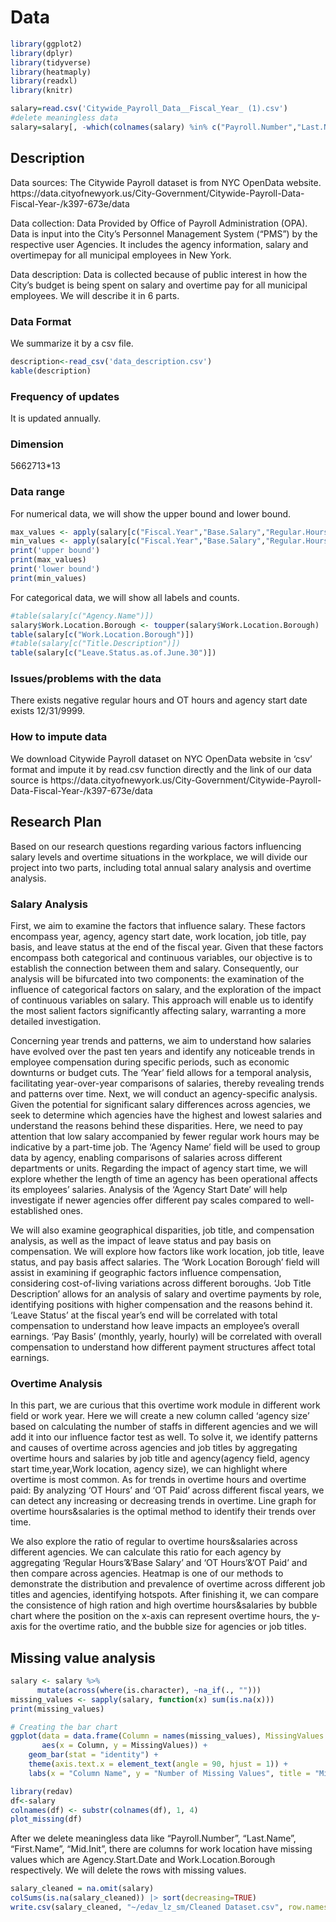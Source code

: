# Data

```r
library(ggplot2)
library(dplyr)
library(tidyverse)
library(heatmaply)
library(readxl)
library(knitr)
```

```r
salary=read.csv('Citywide_Payroll_Data__Fiscal_Year_ (1).csv')
#delete meaningless data
salary=salary[, -which(colnames(salary) %in% c("Payroll.Number","Last.Name","First.Name","Mid.Init"))]
```

## Description

Data sources: The Citywide Payroll dataset is from NYC OpenData website. https://data.cityofnewyork.us/City-Government/Citywide-Payroll-Data-Fiscal-Year-/k397-673e/data

Data collection: Data Provided by Office of Payroll Administration (OPA). Data is input into the City's Personnel Management System ("PMS") by the respective user Agencies. It includes the agency information, salary and overtimepay for all municipal employees in New York.

Data description: Data is collected because of public interest in how the City's budget is being spent on salary and overtime pay for all municipal employees. We will describe it in 6 parts.

### Data Format

We summarize it by a csv file.

```r
description<-read_csv('data_description.csv')
kable(description)
```

### Frequency of updates

It is updated annually.

### Dimension

5662713\*13

### Data range

For numerical data, we will show the upper bound and lower bound.

```r
max_values <- apply(salary[c("Fiscal.Year","Base.Salary","Regular.Hours","Regular.Gross.Paid","OT.Hours","Total.OT.Paid")], 2, max)
min_values <- apply(salary[c("Fiscal.Year","Base.Salary","Regular.Hours","Regular.Gross.Paid","OT.Hours","Total.OT.Paid")], 2, min)
print('upper bound')
print(max_values)
print('lower bound')
print(min_values)
```

For categorical data, we will show all labels and counts.

```r
#table(salary[c("Agency.Name")])
salary$Work.Location.Borough <- toupper(salary$Work.Location.Borough)
table(salary[c("Work.Location.Borough")])
#table(salary[c("Title.Description")])
table(salary[c("Leave.Status.as.of.June.30")])
```


### Issues/problems with the data

There exists negative regular hours and OT hours and agency start date exists 12/31/9999.

### How to impute data

We download Citywide Payroll dataset on NYC OpenData website in 'csv' format and impute it by read.csv function directly and the link of our data source is https://data.cityofnewyork.us/City-Government/Citywide-Payroll-Data-Fiscal-Year-/k397-673e/data

## Research Plan

Based on our research questions regarding various factors influencing salary levels and overtime situations in the workplace, we will divide our project into two parts, including total annual salary analysis and overtime analysis.

### Salary Analysis

First, we aim to examine the factors that influence salary. These factors encompass year, agency, agency start date, work location, job title, pay basis, and leave status at the end of the fiscal year. Given that these factors encompass both categorical and continuous variables, our objective is to establish the connection between them and salary. Consequently, our analysis will be bifurcated into two components: the examination of the influence of categorical factors on salary, and the exploration of the impact of continuous variables on salary. This approach will enable us to identify the most salient factors significantly affecting salary, warranting a more detailed investigation.

Concerning year trends and patterns, we aim to understand how salaries have evolved over the past ten years and identify any noticeable trends in employee compensation during specific periods, such as economic downturns or budget cuts. The 'Year' field allows for a temporal analysis, facilitating year-over-year comparisons of salaries, thereby revealing trends and patterns over time. Next, we will conduct an agency-specific analysis. Given the potential for significant salary differences across agencies, we seek to determine which agencies have the highest and lowest salaries and understand the reasons behind these disparities. Here, we need to pay attention that low salary accompanied by fewer regular work hours may be indicative by a part-time job. The 'Agency Name' field will be used to group data by agency, enabling comparisons of salaries across different departments or units. Regarding the impact of agency start time, we will explore whether the length of time an agency has been operational affects its employees' salaries. Analysis of the 'Agency Start Date' will help investigate if newer agencies offer different pay scales compared to well-established ones.

We will also examine geographical disparities, job title, and compensation analysis, as well as the impact of leave status and pay basis on compensation. We will explore how factors like work location, job title, leave status, and pay basis affect salaries. The 'Work Location Borough' field will assist in examining if geographic factors influence compensation, considering cost-of-living variations across different boroughs. 'Job Title Description' allows for an analysis of salary and overtime payments by role, identifying positions with higher compensation and the reasons behind it. 'Leave Status' at the fiscal year's end will be correlated with total compensation to understand how leave impacts an employee's overall earnings. 'Pay Basis' (monthly, yearly, hourly) will be correlated with overall compensation to understand how different payment structures affect total earnings.

### Overtime Analysis

In this part, we are curious that this overtime work module in different work field or work year. Here we will create a new column called 'agency size' based on calculating the number of staffs in different agencies and we will add it into our influence factor test as well. To solve it, we identify patterns and causes of overtime across agencies and job titles by aggregating overtime hours and salaries by job title and agency(agency field, agency start time,year,Work location, agency size), we can highlight where overtime is most common. As for trends in overtime hours and overtime paid: By analyzing 'OT Hours' and 'OT Paid' across different fiscal years, we can detect any increasing or decreasing trends in overtime. Line graph for overtime hours&salaries is the optimal method to identify their trends over time.

We also explore the ratio of regular to overtime hours&salaries across different agencies. We can calculate this ratio for each agency by aggregating 'Regular Hours'&'Base Salary' and 'OT Hours'&'OT Paid' and then compare across agencies. Heatmap is one of our methods to demonstrate the distribution and prevalence of overtime across different job titles and agencies, identifying hotspots. After finishing it, we can compare the consistence of high ration and high overtime hours&salaries by bubble chart where the position on the x-axis can represent overtime hours, the y-axis for the overtime ratio, and the bubble size for agencies or job titles.

## Missing value analysis

```r
salary <- salary %>%
      mutate(across(where(is.character), ~na_if(., "")))
missing_values <- sapply(salary, function(x) sum(is.na(x)))
print(missing_values)

# Creating the bar chart
ggplot(data = data.frame(Column = names(missing_values), MissingValues = missing_values),
       aes(x = Column, y = MissingValues)) +
    geom_bar(stat = "identity") +
    theme(axis.text.x = element_text(angle = 90, hjust = 1)) +
    labs(x = "Column Name", y = "Number of Missing Values", title = "Missing Values per Column")

library(redav)
df<-salary
colnames(df) <- substr(colnames(df), 1, 4)
plot_missing(df)

```




After we delete meaningless data like "Payroll.Number", "Last.Name", "First.Name", "Mid.Init", there are columns for work location have missing values which are Agency.Start.Date and Work.Location.Borough respectively. We will delete the rows with missing values.


```r
 
salary_cleaned = na.omit(salary)
colSums(is.na(salary_cleaned)) |> sort(decreasing=TRUE)
write.csv(salary_cleaned, "~/edav_lz_sm/Cleaned Dataset.csv", row.names=FALSE)
```

